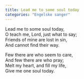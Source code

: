 ```yaml
---
title: Lead me to some soul today
categories: "Engelske sanger"
---
```


Lead me to some soul today,  
O teach me, Lord, just what to say;  
Friends of mine are lost in sin,  
And cannot find their way.

Few there are who seem to care,  
And few there are who pray;  
Melt my heart, and fill my life,  
Give me one soul today.
